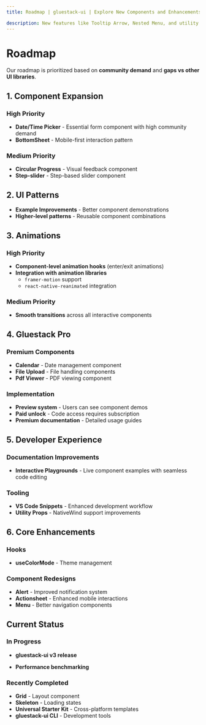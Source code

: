 ```yaml
---
title: Roadmap | gluestack-ui | Explore New Components and Enhancements

description: New features like Tooltip Arrow, Nested Menu, and utility props support for NativeWind. Get ready for exciting updates, component redesigns, and performance boosts.
---
```


# Roadmap

Our roadmap is prioritized based on **community demand** and **gaps vs other UI libraries**.

## 1. Component Expansion

### High Priority
- **Date/Time Picker** - Essential form component with high community demand
- **BottomSheet** - Mobile-first interaction pattern

### Medium Priority
- **Circular Progress** - Visual feedback component
- **Step-slider** - Step-based slider component

## 2. UI Patterns
- **Example Improvements** - Better component demonstrations
- **Higher-level patterns** - Reusable component combinations

## 3. Animations

### High Priority
- **Component-level animation hooks** (enter/exit animations)
- **Integration with animation libraries**
  - `framer-motion` support
  - `react-native-reanimated` integration

### Medium Priority
- **Smooth transitions** across all interactive components

## 4. Gluestack Pro

### Premium Components
- **Calendar** - Date management component
- **File Upload** - File handling components
- **Pdf Viewer** - PDF viewing component

### Implementation
- **Preview system** - Users can see component demos
- **Paid unlock** - Code access requires subscription
- **Premium documentation** - Detailed usage guides

## 5. Developer Experience

### Documentation Improvements
- **Interactive Playgrounds** - Live component examples with seamless code editing

### Tooling
- **VS Code Snippets** - Enhanced development workflow
- **Utility Props** - NativeWind support improvements

## 6. Core Enhancements

### Hooks
- **useColorMode** - Theme management

### Component Redesigns
- **Alert** - Improved notification system
- **Actionsheet** - Enhanced mobile interactions
- **Menu** - Better navigation components

## Current Status

### In Progress
- **gluestack-ui v3 release**

- **Performance benchmarking**

### Recently Completed
- **Grid** - Layout component
- **Skeleton** - Loading states
- **Universal Starter Kit** - Cross-platform templates
- **gluestack-ui CLI** - Development tools
